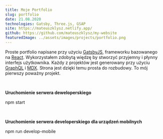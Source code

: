 ```yaml
---
title: Moje Portfolio
slug: portfolio
date: 21.08.2020
technologies: Gatsby, Three.js, GSAP
site: https://mateuszklysz.netlify.app/
github: https://github.com/mateuszklysz/my-website
featuredImage: ../assets/images/projects/portfolio.png
---
```


Proste portfolio napisane przy użyciu <a href="https://www.gatsbyjs.com/" target="_blank">GatsbyJS</a>, frameworku bazowanego na <a href="https://www.reactjs.org/" target="_blank">React</a>.
Wykorzystałem zdobytą więdzę by stworzyć przyjemny i płynny interfejs użytkownika.
Każdy z projektów jest generowany przy użyciu <a href="https://graphql.org/" target="_blank">GraphQL</a> i <a href="https://mdxjs.com/" target="_blank">MDX</a>.
Strona jest dzięki temu prosta do rozbudowy. To mój pierwszy poważny projekt.

<br />

**Uruchomienie serwera deweloperskiego**

<p style={{ color: "#5472d3", "padding-left": "20px" }}> npm start</p>

<br />

**Uruchomienie serwera developerskiego dla urządzeń mobilnych**

<p style={{ color: "#5472d3", "padding-left": "20px" }}>
  npm run develop-mobile
</p>
